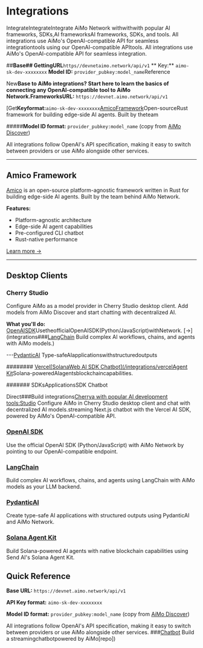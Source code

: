 # Integrations

IntegrateIntegrateIntegrate AiMo Network withwithwith popular AI frameworks, SDKs,AI frameworksAI frameworks, SDKs, and tools. All integrations use AiMo's OpenAI-compatible API for seamless integrationtools using our OpenAI-compatible APItools. All integrations use AiMo's OpenAI-compatible API for seamless integration.

##**Base## GettingURL**`https//devnetaimo.network/api/v1`
** Key:** `aimo-sk-dev-xxxxxxxx`
**Model ID:** `provider_pubkey:model_name`Reference

New**Base to AiMo integrations? Start here to learn the basics of connecting any OpenAI-compatible tool to AiMo Network.FrameworksURL:** `https://devnet.aimo.network/api/v1`

[Get**Keyformat:**`aimo-sk-dev-xxxxxxxx`[AmicoFramework](/integrations/amico-framework)Open-sourceRust framework for building edge-side AI agents. Built by theteam

#####**Model ID format:** `provider_pubkey:model_name` (copy from [AiMo Discover](https://aimo.network/discover))

All integrations follow OpenAI's API specification, making it easy to switch between providers or use AiMo alongside other services.

---

## Amico Framework

[Amico](https://amico.dev) is an open-source platform-agnostic framework written in Rust for building edge-side AI agents. Built by the team behind AiMo Network.

**Features:**
- Platform-agnostic architecture
- Edge-side AI agent capabilities
- Pre-configured CLI chatbot
- Rust-native performance

[Learn more →](/integrations/amico-framework)

---

## Desktop Clients

### Cherry Studio

Configure AiMo as a model provider in Cherry Studio desktop client. Add models from AiMo Discover and start chatting with decentralized AI.

**What you'll do:**
[OpenAISDK](/integrations/openaisdk)UsetheofficialOpenAISDK(Python/JavaScript)withNetwork.
[→](integrations###[LangChain](integrationslangchain)
Build complex AI workflows, chains, and agents with AiMo models.)

---[PydanticAI](/integrations/pydanticai)
Type-safeAIapplicationswithstructuredoutputs

######## [Vercel[SolanaWeb AI SDK Chatbot](/integrations/vercelAgent Kit](/integrations/solanaApplicationsagentkit)Solana-poweredAIagentsblockchaincapabilities.

####### SDKsApplicationsSDK Chatbot

Direct###Build integrations[Cherrya with popular AI development tools:Studio](/integrations/cherry-studio)
Configure AiMo in Cherry Studio desktop client and chat with decentralized AI models.streaming Next.js chatbot with the Vercel AI SDK, powered by AiMo's OpenAI-compatible API.

### [OpenAI SDK](/integrations/openai-sdk)
Use the official OpenAI SDK (Python/JavaScript) with AiMo Network by pointing to our OpenAI-compatible endpoint.

### [LangChain](/integrations/langchain)
Build complex AI workflows, chains, and agents using LangChain with AiMo models as your LLM backend.

### [PydanticAI](/integrations/pydantic-ai)
Create type-safe AI applications with structured outputs using PydanticAI and AiMo Network.

### [Solana Agent Kit](/integrations/solana-agent-kit)
Build Solana-powered AI agents with native blockchain capabilities using Send AI's Solana Agent Kit.

## Quick Reference

**Base URL:** `https://devnet.aimo.network/api/v1`

**API Key format:** `aimo-sk-dev-xxxxxxxx`

**Model ID format:** `provider_pubkey:model_name` (copy from [AiMo Discover](https://aimo.network/discover))

All integrations follow OpenAI's API specification, making it easy to switch between providers or use AiMo alongside other services.
###[Chatbot](/integrations/chatbot)
Build a streamingchatbotpowered by AiMo[repo])
